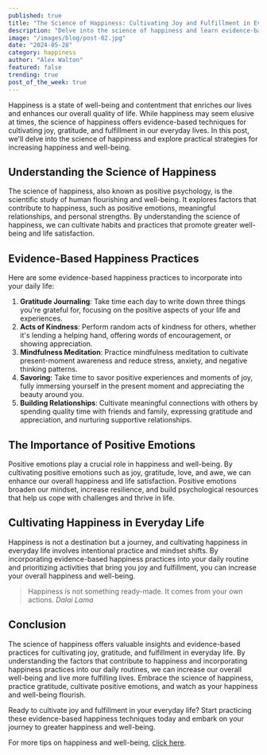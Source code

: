 ```yaml
---
published: true
title: "The Science of Happiness: Cultivating Joy and Fulfillment in Everyday Life"
description: "Delve into the science of happiness and learn evidence-based techniques for cultivating joy, gratitude, and fulfillment in your daily life."
image: "/images/blog/post-02.jpg"
date: "2024-05-28"
category: happiness
author: "Alex Walton"
featured: false
trending: true
post_of_the_week: true
---
```


Happiness is a state of well-being and contentment that enriches our lives and enhances our overall quality of life. While happiness may seem elusive at times, the science of happiness offers evidence-based techniques for cultivating joy, gratitude, and fulfillment in our everyday lives. In this post, we'll delve into the science of happiness and explore practical strategies for increasing happiness and well-being.

## Understanding the Science of Happiness

The science of happiness, also known as positive psychology, is the scientific study of human flourishing and well-being. It explores factors that contribute to happiness, such as positive emotions, meaningful relationships, and personal strengths. By understanding the science of happiness, we can cultivate habits and practices that promote greater well-being and life satisfaction.

## Evidence-Based Happiness Practices

Here are some evidence-based happiness practices to incorporate into your daily life:

1. **Gratitude Journaling**: Take time each day to write down three things you're grateful for, focusing on the positive aspects of your life and experiences.
2. **Acts of Kindness**: Perform random acts of kindness for others, whether it's lending a helping hand, offering words of encouragement, or showing appreciation.
3. **Mindfulness Meditation**: Practice mindfulness meditation to cultivate present-moment awareness and reduce stress, anxiety, and negative thinking patterns.
4. **Savoring**: Take time to savor positive experiences and moments of joy, fully immersing yourself in the present moment and appreciating the beauty around you.
5. **Building Relationships**: Cultivate meaningful connections with others by spending quality time with friends and family, expressing gratitude and appreciation, and nurturing supportive relationships.

## The Importance of Positive Emotions

Positive emotions play a crucial role in happiness and well-being. By cultivating positive emotions such as joy, gratitude, love, and awe, we can enhance our overall happiness and life satisfaction. Positive emotions broaden our mindset, increase resilience, and build psychological resources that help us cope with challenges and thrive in life.

## Cultivating Happiness in Everyday Life

Happiness is not a destination but a journey, and cultivating happiness in everyday life involves intentional practice and mindset shifts. By incorporating evidence-based happiness practices into your daily routine and prioritizing activities that bring you joy and fulfillment, you can increase your overall happiness and well-being.

>Happiness is not something ready-made. It comes from your own actions.
<cite>Dalai Lama</cite>

## Conclusion

The science of happiness offers valuable insights and evidence-based practices for cultivating joy, gratitude, and fulfillment in everyday life. By understanding the factors that contribute to happiness and incorporating happiness practices into our daily routines, we can increase our overall well-being and live more fulfilling lives. Embrace the science of happiness, practice gratitude, cultivate positive emotions, and watch as your happiness and well-being flourish.

Ready to cultivate joy and fulfillment in your everyday life? Start practicing these evidence-based happiness techniques today and embark on your journey to greater happiness and well-being.

For more tips on happiness and well-being, [click here](#!).
